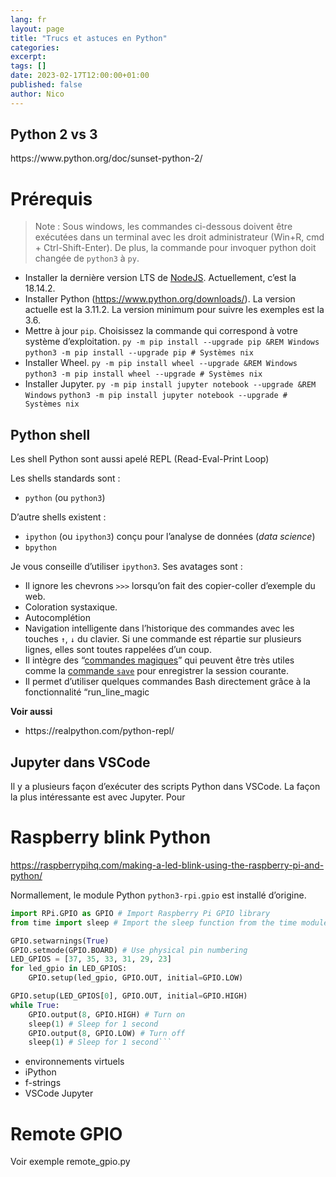 ```yaml
---
lang: fr
layout: page
title: "Trucs et astuces en Python"
categories:
excerpt:
tags: []
date: 2023-02-17T12:00:00+01:00
published: false
author: Nico
---
```


## Python 2 vs 3

https://www.python.org/doc/sunset-python-2/

# Prérequis

> Note : Sous windows, les commandes ci-dessous doivent être exécutées dans un terminal avec les droit administrateur (Win+R, cmd + Ctrl-Shift-Enter). De plus, la commande pour invoquer python doit changée de `python3` à `py`.

-   Installer la dernière version LTS de [NodeJS](https://nodejs.org/en/download/). Actuellement, c’est la 18.14.2.
-   Installer Python (<https://www.python.org/downloads/>). La version actuelle est la 3.11.2. La version minimum pour suivre les exemples est la 3.6.
-   Mettre à jour `pip`. Choisissez la commande qui correspond à votre système d’exploitation.
    `py -m pip install --upgrade pip &REM Windows`
    `python3 -m pip install --upgrade pip # Systèmes nix`
-   Installer Wheel.
    `py -m pip install wheel --upgrade &REM Windows`
    `python3 -m pip install wheel --upgrade # Systèmes nix`
-   Installer Jupyter.
    `py -m pip install jupyter notebook --upgrade &REM Windows`
    `python3 -m pip install jupyter notebook --upgrade # Systèmes nix`

## Python shell

Les shell Python sont aussi apelé REPL (Read-Eval-Print Loop)

Les shells standards sont :

-   `python` (ou `python3`)

D’autre shells existent :

-   `ipython` (ou `ipython3`) conçu pour l’analyse de données (_data science_)
-   `bpython`

Je vous conseille d’utiliser `ipython3`.
Ses avatages sont :

-   Il ignore les chevrons `>>>` lorsqu’on fait des copier-coller d’exemple du web.
-   Coloration systaxique.
-   Autocomplétion
-   Navigation intelligente dans l’historique des commandes avec les touches `↑`, `↓` du clavier. Si une commande est répartie sur plusieurs lignes, elles sont toutes rappelées d’un coup.
-   Il intègre des “[commandes magiques](https://ipython.readthedocs.io/en/stable/interactive/magics.html)” qui peuvent être très utiles comme la [commande `save`](https://ipython.readthedocs.io/en/stable/interactive/magics.html#magic-save) pour enregistrer la session courante.
-   Il permet d’utiliser quelques commandes Bash directement grâce à la fonctionnalité “run_line_magic

**Voir aussi**

-   https://realpython.com/python-repl/

## Jupyter dans VSCode

Il y a plusieurs façon d’exécuter des scripts Python dans VSCode.
La façon la plus intéressante est avec Jupyter.
Pour

# Raspberry blink Python

<https://raspberrypihq.com/making-a-led-blink-using-the-raspberry-pi-and-python/>

Normallement, le module Python `python3-rpi.gpio` est installé d’origine.

````python
import RPi.GPIO as GPIO # Import Raspberry Pi GPIO library
from time import sleep # Import the sleep function from the time module

GPIO.setwarnings(True)
GPIO.setmode(GPIO.BOARD) # Use physical pin numbering
LED_GPIOS = [37, 35, 33, 31, 29, 23]
for led_gpio in LED_GPIOS:
    GPIO.setup(led_gpio, GPIO.OUT, initial=GPIO.LOW)

GPIO.setup(LED_GPIOS[0], GPIO.OUT, initial=GPIO.HIGH)
while True:
    GPIO.output(8, GPIO.HIGH) # Turn on
    sleep(1) # Sleep for 1 second
    GPIO.output(8, GPIO.LOW) # Turn off
    sleep(1) # Sleep for 1 second```
````

-   environnements virtuels
-   iPython
-   f-strings
-   VSCode Jupyter

# Remote GPIO

Voir exemple remote_gpio.py
